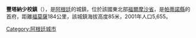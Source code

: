 '''豐塔納少校鎮'''（{{lang-es|Comandante Fontana}}），是[[阿根廷|阿根廷]]的城鎮，位於該國東北部[[福爾摩沙省|福爾摩沙省]]，是[[帕蒂諾縣|帕蒂諾縣]]的首府，距離[[福莫薩_(阿根廷)|福莫薩]]184公里，該城鎮海拔高度85米，2001年人口5,655。

{{coord|25|20|S|59|41|W|display=title|region:AR_type:city_source:GNS-enwiki}}

{{Argentina-geo-stub}}
[[Category:阿根廷城市|Category:阿根廷城市]]